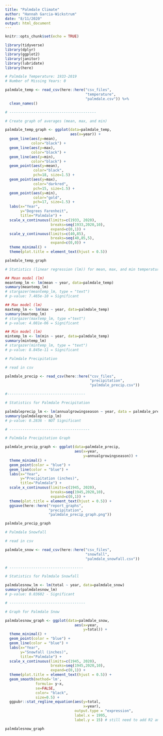 ```yaml
---
title: "Palmdale Climate"
author: "Hannah Garcia-Wickstrum"
date: "8/11/2020"
output: html_document
---
```


```r
knitr::opts_chunk$set(echo = TRUE)
```

```r
library(tidyverse)
library(dplyr)
library(ggplot2)
library(janitor)
library(lubridate)
library(here)
```

```r
# Palmdale Temperature: 1933-2019
# Number of Missing Years: 0

palmdale_temp <- read_csv(here::here("csv_files",
                                     "temperature",
                                     "palmdale.csv")) %>%
  clean_names()

# ----------------------------------------

# Create graph of averages (mean, max, and min)

palmdale_temp_graph <- ggplot(data=palmdale_temp, 
                              aes(x=year)) +
  geom_line(aes(y=mean), 
            color="black") +
  geom_line(aes(y=max),
            color="black") +
  geom_line(aes(y=min), 
            color="black") +
  geom_point(aes(y=mean), 
             color="black", 
             pch=18, size=1.5) +
  geom_point(aes(y=max), 
             color="darkred",
             pch=15, size=1.5) +
  geom_point(aes(y=min), 
             color="gold", 
             pch=17, size=1.5) +
  labs(x="Year", 
       y="Degrees Farenheit",
       title="Palmdale") +
  scale_x_continuous(limits=c(1933, 2020), 
                     breaks=seq(1933,2020,10), 
                     expand=c(0,1)) +
  scale_y_continuous(limits=c(40,85), 
                     breaks=seq(40,85,5), 
                     expand=c(0,0)) +
  theme_minimal() +
  theme(plot.title = element_text(hjust = 0.5))

palmdale_temp_graph
```

```r
# Statistics (linear regression (lm)) for mean, max, and min temperature in Palmdale

## Mean model (lm)
meantemp_lm <- lm(mean ~ year, data=palmdale_temp)
summary(meantemp_lm)
# stargazer(meantemp_lm, type = "text")
# p-value: 7.465e-10 = Significant

## Max model (lm)
maxtemp_lm <- lm(max ~ year, data=palmdale_temp)
summary(maxtemp_lm)
# stargazer(maxtemp_lm, type ="text")
# p-value: 4.081e-06 = Significant

## Min model (lm)
mintemp_lm <- lm(min ~ year, data=palmdale_temp)
summary(mintemp_lm)
# stargazer(mintemp_lm, type = "text")
# p-value: 8.845e-11 = Significant
```


```r
# Palmdale Precipitation

# read in csv

palmdale_precip <- read_csv(here::here("csv_files",
                                       "precipitation",
                                       "palmdale_precip.csv"))

#------------------------------------

# Statistics for Palmdale Precipitation

palmdaleprecip_lm <- lm(annualgrowingseason ~ year, data = palmdale_precip)
summary(palmdaleprecip_lm)
# p-value: 0.2836 - NOT Significant

# -------------------------------------

# Palmdale Precipitation Graph

palmdale_precip_graph <- ggplot(data=palmdale_precip,
                                aes(x=year,
                                    y=annualgrowingseason)) +
  theme_minimal() +
  geom_point(color = "blue") +
  geom_line(color = "blue") + 
  labs(x="Year",
       y="Precipitation (inches)",
       title="Palmdale") +
  scale_x_continuous(limits=c(1945, 2020),
                     breaks=seq(1945,2020,10),
                     expand=c(0,1)) +
  theme(plot.title = element_text(hjust = 0.5)) +
  ggsave(here::here("report_graphs",
                    "precipitation",
                    "palmdale_precip_graph.png"))

palmdale_precip_graph

```

```r
# Palmdale Snowfall

# read in csv

palmdale_snow <- read_csv(here::here("csv_files",
                                     "snowfall",
                                     "palmdale_snowfall.csv"))

# ----------------------------------

# Statistics for Palmdale Snowfall

palmdalesnow_lm <- lm(total ~ year, data=palmdale_snow)
summary(palmdalesnow_lm)
# p-value: 0.03602 - Significant

# -----------------------------------

# Graph for Palmdale Snow

palmdalesnow_graph <- ggplot(data=palmdale_snow,
                                aes(x=year,
                                    y=total)) +
  theme_minimal() +
  geom_point(color = "blue") +
  geom_line(color = "blue") + 
  labs(x="Year",
       y="Snowfall (inches)",
       title="Palmdale") +
  scale_x_continuous(limits=c(1945, 2020),
                     breaks=seq(1945,2020,10),
                     expand=c(0,1)) +
  theme(plot.title = element_text(hjust = 0.5)) +
  geom_smooth(method='lm',
              formula= y~x,
              se=FALSE,
              color= "black",
              size=0.5) +
  ggpubr::stat_regline_equation(aes(y=total,
                                    x=year),
                                output.type = "expression",
                                label.x = 1995,
                                label.y = 15) # still need to add R2 and p-value to graph

palmdalesnow_graph
```


